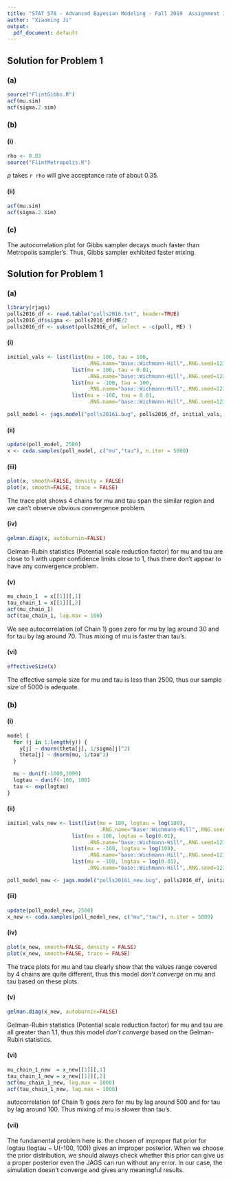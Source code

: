 ```yaml
---
title: "STAT 578 - Advanced Bayesian Modeling - Fall 2019  Assignment 3"
author: "Xiaoming Ji"
output:
  pdf_document: default
---
```

## Solution for Problem 1
### (a)
```r
source("FlintGibbs.R")
acf(mu.sim)
acf(sigma.2.sim)
```

### (b)
#### (i)
```r
rho <- 0.03
source("FlintMetropolis.R")
```
$\rho$ takes `r rho` will give acceptance rate of about 0.35.

#### (ii)
```r
acf(mu.sim)
acf(sigma.2.sim)
```

### (c)
The autocorrelation plot for Gibbs sampler decays much faster than Metropolis sampler's. Thus, Gibbs sampler exhibited faster mixing.

## Solution for Problem 1
### (a)
```r
library(rjags)
polls2016_df <- read.table("polls2016.txt", header=TRUE)
polls2016_df$sigma <- polls2016_df$ME/2
polls2016_df <- subset(polls2016_df, select = -c(poll, ME) )
```
#### (i)
```r
initial_vals <- list(list(mu = 100, tau = 100, 
                          .RNG.name="base::Wichmann-Hill",.RNG.seed=123),
                     list(mu = 100, tau = 0.01, 
                          .RNG.name="base::Wichmann-Hill",.RNG.seed=123),
                     list(mu = -100, tau = 100, 
                          .RNG.name="base::Wichmann-Hill",.RNG.seed=123),
                     list(mu = -100, tau = 0.01, 
                          .RNG.name="base::Wichmann-Hill",.RNG.seed=123))

poll_model <- jags.model("polls20161.bug", polls2016_df, initial_vals, n.chains = 4)
```
#### (ii)
```r
update(poll_model, 2500)
x <- coda.samples(poll_model, c("mu","tau"), n.iter = 5000)
```

#### (iii)
```r
plot(x, smooth=FALSE, density = FALSE)
plot(x, smooth=FALSE, trace = FALSE)
```
The trace plot shows 4 chains for mu and tau span the similar region and we can't observe obvious convergence problem.

#### (iv)
```r
gelman.diag(x, autoburnin=FALSE)
```
Gelman-Rubin statistics (Potential scale reduction factor) for mu and tau are close to 1 with upper confidence limits close to 1, thus there don't appear to have any convergence problem.

#### (v)
```r
mu_chain_1  = x[[1]][,1]
tau_chain_1 = x[[1]][,2]
acf(mu_chain_1)
acf(tau_chain_1, lag.max = 100)
```

We see autocorrelation (of Chain 1) goes zero for mu by lag around 30 and for tau by lag around 70. Thus mixing of mu is faster than tau's.

#### (vi)
```r
effectiveSize(x)
```

The effective sample size for mu and tau is less than 2500, thus our sample size of 5000 is adequate.

### (b)
#### (i)
```r
model {
  for (j in 1:length(y)) {
    y[j] ~ dnorm(theta[j], 1/sigma[j]^2)
    theta[j] ~ dnorm(mu, 1/tau^2)
  }

  mu ~ dunif(-1000,1000)
  logtau ~ dunif(-100, 100)
  tau <- exp(logtau)
}
```

#### (ii)
```r
initial_vals_new <- list(list(mu = 100, logtau = log(100), 
                              .RNG.name="base::Wichmann-Hill",.RNG.seed=123),
                     list(mu = 100, logtau = log(0.01), 
                          .RNG.name="base::Wichmann-Hill",.RNG.seed=123),
                     list(mu = -100, logtau = log(100), 
                          .RNG.name="base::Wichmann-Hill",.RNG.seed=123),
                     list(mu = -100, logtau = log(0.01), 
                          .RNG.name="base::Wichmann-Hill",.RNG.seed=123))

poll_model_new <- jags.model("polls20161_new.bug", polls2016_df, initial_vals_new, n.chains = 4)
```

#### (iii)
```r
update(poll_model_new, 2500)
x_new <- coda.samples(poll_model_new, c("mu","tau"), n.iter = 5000)
```

#### (iv)
```r
plot(x_new, smooth=FALSE, density = FALSE)
plot(x_new, smooth=FALSE, trace = FALSE)
```

The trace plots for mu and tau clearly show that the values range covered by 4 chains are quite different, thus this model *don't converge* on mu and tau based on these plots.

#### (v)
```r
gelman.diag(x_new, autoburnin=FALSE)
```

Gelman-Rubin statistics (Potential scale reduction factor) for mu and tau are all greater than 1.1, thus this model *don't converge* based on the Gelman-Rubin statistics.

#### (vi)
```r
mu_chain_1_new  = x_new[[1]][,1]
tau_chain_1_new = x_new[[1]][,2]
acf(mu_chain_1_new, lag.max = 1000)
acf(tau_chain_1_new, lag.max = 1000)
```

autocorrelation (of Chain 1) goes zero for mu by lag around 500 and for tau by lag around 100. Thus mixing of mu is slower than tau's.

#### (vii)

The fundamental problem here is: the chosen of improper flat prior for logtau (logtau ~ U(-100, 100)) gives an improper posterior. When we choose the prior distribution, we should always check whether this prior can give us a proper posterior even the JAGS can run without any error. In our case, the simulation doesn't converge and gives any meaningful results.


